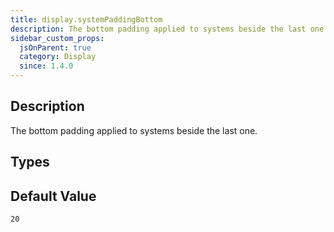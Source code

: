 ```yaml
---
title: display.systemPaddingBottom
description: The bottom padding applied to systems beside the last one.
sidebar_custom_props:
  jsOnParent: true
  category: Display
  since: 1.4.0
---
```


<SinceBadge since="1.4.0" />


## Description
The bottom padding applied to systems beside the last one.

<PropertyDescription showJson={true} />

## Types

<TypeTable>
    <TypeRow name={"number"} />
</TypeTable>

## Default Value

`20`
